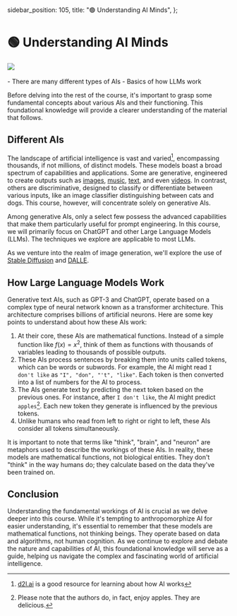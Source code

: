   sidebar_position: 105,
  title: "🟢 Understanding AI Minds",
};

# 🟢 Understanding AI Minds

<div style={{ textAlign: "center" }}>
  <Image
    src={"/docs/assets/basics/brain.svg"}
    width={1228}
    height={1014}
    style={{
      width: "100%",
      height: "300px",
      verticalAlign: "top",
      margin: "auto",
    }}
  />
</div>
<br />

<Takeaways>
  - There are many different types of AIs 
  - Basics of how LLMs work
</Takeaways>

Before delving into the rest of the course, it's important to grasp some fundamental concepts about various AIs and their functioning. This foundational knowledge will provide a clearer understanding of the material that follows.

## Different AIs

The landscape of artificial intelligence is vast and varied[^a], encompassing thousands, if not millions, of distinct models. These models boast a broad spectrum of capabilities and applications. Some are generative, engineered to create outputs such as [images](https://openai.com/product/dall-e-2), [music](https://google-research.github.io/seanet/musiclm/examples/), [text](https://platform.openai.com/playground), and even [videos](https://makeavideo.studio/). In contrast, others are discriminative, designed to classify or differentiate between various inputs, like an image classifier distinguishing between cats and dogs. This course, however, will concentrate solely on generative AIs.

Among generative AIs, only a select few possess the advanced capabilities that make them particularly useful for prompt engineering. In this course, we will primarily focus on ChatGPT and other Large Language Models (LLMs). The techniques we explore are applicable to most LLMs.

As we venture into the realm of image generation, we'll explore the use of [Stable Diffusion](https://beta.dreamstudio.ai/home) and [DALLE](https://openai.com/product/dall-e-2).

## How Large Language Models Work

Generative text AIs, such as GPT-3 and ChatGPT, operate based on a complex type of neural network known as a transformer architecture. This architecture comprises billions of artificial neurons. Here are some key points to understand about how these AIs work:

1. At their core, these AIs are mathematical functions. Instead of a simple function like $f(x) = x^2$, think of them as functions with thousands of variables leading to thousands of possible outputs.
2. These AIs process sentences by breaking them into units called tokens, which can be words or subwords. For example, the AI might read `I don't like` as `"I", "don", "'t", "like"`. Each token is then converted into a list of numbers for the AI to process.
3. The AIs generate text by predicting the next token based on the previous ones. For instance, after `I don't like`, the AI might predict `apples`[^b]. Each new token they generate is influenced by the previous tokens.
4. Unlike humans who read from left to right or right to left, these AIs consider all tokens simultaneously.

It is important to note that terms like "think", "brain", and "neuron" are metaphors used to describe the workings of these AIs. In reality, these models are mathematical functions, not biological entities. They don't "think" in the way humans do; they calculate based on the data they've been trained on.

## Conclusion

Understanding the fundamental workings of AI is crucial as we delve deeper into this course. While it's tempting to anthropomorphize AI for easier understanding, it's essential to remember that these models are mathematical functions, not thinking beings. They operate based on data and algorithms, not human cognition. As we continue to explore and debate the nature and capabilities of AI, this foundational knowledge will serve as a guide, helping us navigate the complex and fascinating world of artificial intelligence.

[^a]: [d2l.ai](https://www.d2l.ai) is a good resource for learning about how AI works
[^b]: Please note that the authors do, in fact, enjoy apples. They are delicious.

